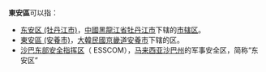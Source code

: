 '''東安區'''可以指：
* [[东安区_(牡丹江市)|东安区 (牡丹江市)]]，[[中國|中國]][[黑龍江省|黑龍江省]][[牡丹江市|牡丹江市]]下辖的[[市辖区|市辖区]]。
* [[東安區_(安養市)|東安區 (安養市)]]，[[大韓民國|大韓民國]][[京畿道|京畿道]][[安養市|安養市]]下辖的区。
* [[沙巴东部安全指挥区|沙巴东部安全指挥区]]（ ESSCOM），[[马来西亚|马来西亚]][[沙巴州|沙巴州]]的军事安全区，简称“东安区”

{{disambig|D|Cat=三字区名消歧义}}